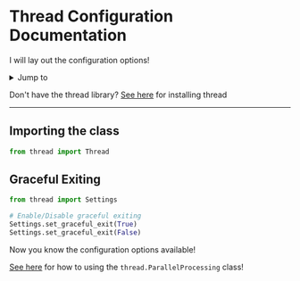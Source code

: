 # Thread Configuration Documentation

I will lay out the configuration options!

<details>
  <summary>Jump to</summary>
  <ul>
    <li><a href='#importing-the-class'> Import the class </a></li>
    <li><a href='#graceful-exiting'> Graceful Exit </a></li>
  </ul>
</details>


Don't have the thread library? [See here](./getting-started.md) for installing thread

---

## Importing the class

```py
from thread import Thread
```



## Graceful Exiting

```py
from thread import Settings

# Enable/Disable graceful exiting
Settings.set_graceful_exit(True)
Settings.set_graceful_exit(False)
```



Now you know the configuration options available!

[See here](./parallel-processing.md) for how to using the `thread.ParallelProcessing` class!